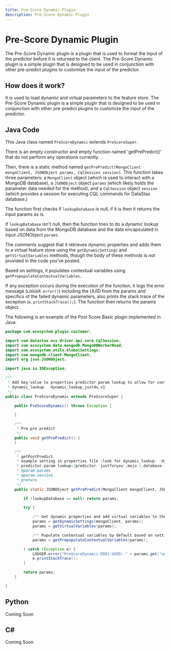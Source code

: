 ```yaml
---
title: Pre-Score Dynamic Plugin
description: Pre-Score Dynamic Plugin
---
```



# Pre-Score Dynamic Plugin

The Pre-Score Dynamic plugin is a plugin that is used to format the input of the predictor before it is returned to the client. The Pre-Score Dynamic plugin is a simple plugin that is designed to be used in conjunction with other pre-predict plugins to customize the input of the predictor.

## How does it work?

It is used to load dynamic and virtual parameters to the feature store. The Pre-Score Dynamic plugin is a simple plugin that is designed to be used in conjunction with other pre-predict plugins to customize the input of the predictor.

## Java Code

This Java class named `PreScoreDynamic` extends `PreScoreSuper`.

There is an empty constructor and empty function named 'getPrePredict()' that do not perform any operations currently.

Then, there is a static method named `getPrePredict(MongoClient mongoClient, JSONObject params, CqlSession session)`. This function takes three parameters: a `MongoClient` object (which is used to interact with a MongoDB database), a `JSONObject` object `params` (which likely holds the parameter data needed for the method), and a `CqlSession` object `session` (which provides a session for executing CQL commands for DataStax database.)

The function first checks if `lookupDatabase` is null, if it is then it returns the input params as is.

If `lookupDatabase` isn't null, then the function tries to do a dynamic lookup based on data from the MongoDB database and the data encapsulated in input JSONObject `params`.

The comments suggest that it retrieves dynamic properties and adds them to a virtual feature store using the `getDynamicSettings` and `getVirtualVariables` methods, though the body of these methods is not provided in the code you've posted.

Based on settings, it populates contextual variables using `getPrepopulateContextualVariables`.

If any exception occurs during the execution of the function, it logs the error message (`LOGGER.error()`) including the UUID from the params and specifics of the failed dynamic parameters, also prints the stack trace of the exception (`e.printStackTrace();`). The function then returns the params object.

The following is an example of the Post Score Basic plugin implemented in Java:

```java
package com.ecosystem.plugin.customer;

import com.datastax.oss.driver.api.core.CqlSession;
import com.ecosystem.data.mongodb.MongoDBWorkerRead;
import com.ecosystem.utils.GlobalSettings;
import com.mongodb.client.MongoClient;
import org.json.JSONObject;

import java.io.IOException;

/**
 * Add key/value to properties predictor.param.lookup to allow for contextual variable lookup:
 * dynamic_lookup: 'dynamic_lookup_just4u_v1'
 */
public class PreScoreDynamic extends PreScoreSuper {

    public PreScoreDynamic() throws Exception {

    }

    /**
     * Pre-pre predict
     */
    public void getPrePredict() {
    }

    /**
     * getPostPredict
     * example setting in properties file (look for dynamic_lookup: 'dynamic_lookup_just4u'):
     * predictor.param.lookup={predictor:'justforyou',mojo:1,database:'mongodb',db:'vodacom',table:'fs_score_all_estore_gsm_recommender_rel_1',dynamic_lookup: 'dynamic_lookup_just4u',lookup:{"value":123,"key":"msisdn"},result:{parm1:'field1', parm2:'field2'}}
     * @param params
     * @param session
     * @return
     */
    public static JSONObject getPrePredict(MongoClient mongoClient, JSONObject params, CqlSession session) throws IOException {

        if (lookupDatabase == null) return params;

        try {

            /** Get dynamic properties and add virtual variables to the feature store. */
            params = getDynamicSettings(mongoClient, params);
            params = getVirtualVariables(params);

            /** Pupulate contextual variables by default based on settings. */
            params = getPrepopulateContextualVariables(params);

        } catch (Exception e) {
            LOGGER.error("PreScoreDynamic:E001:UUID: " + params.get("uuid") + " Dynamic parameters failed: " + params.toString());
            e.printStackTrace();
        }

        return params;
    }

}
```

## Python

Coming Soon

## C#

Coming Soon
